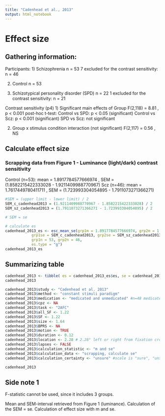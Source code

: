 ```yaml
---
title: "Cadenhead et al., 2013"
output: html_notebook
---
```


# Effect size

## Gathering information:

Participants:
1) Schizophrenia n = 53
7 excluded for the contrast sensitivity: n = 46

2)  Control n = 53

3)  Schizotypical personality disorder (SPD) n = 22
1 excluded for the contrast sensitivity: n = 21

Contrast sensitivity (p4)
1) Significant main effects of Group
F(2,118) = 8.81 , p \< 0.001
post-hoc t-test:
Control vs SPD: p \< 0.05 (significant)
Control vs Scz: p \< 0.001 (significant)
SPD vs Scz: not significant

2)  Group x stimulus condition interaction (not significant)
F(2,117) = 0.56 , NS

## Calculate effect size
### Scrapping data from Figure 1 - Luminance (light/dark) contrast sensitivity
Control (n=53): mean = 1.8917784577666974 , SEM = (1.8582215422333028 - 1.9211409988770967)
Scz (n=46): mean = 1.7617449780411711 , SEM = (1.723993304054895 - 1.7911073271366271)
```r
#SEM = (upper limit - lower limit) / 2
SEM_c_cadenhead2013 = (1.9211409988770967 - 1.8582215422333028) / 2
SEM_sz_cadenhead2013 = (1.7911073271366271 - 1.723993304054895) / 2

# SEM = se

# calculate es
cadenhead_2013_es <- esc_mean_se(grp1m = 1.8917784577666974, grp2m = 1.7617449780411711, 
            grp1se = SEM_c_cadenhead2013, grp2se = SEM_sz_cadenhead2013, 
            grp1n = 53, grp2n = 46, 
            es.type = "g")
cadenhead_2013_es

```


## Summarizing table

```r
cadenhead_2013 <- tibble( es = cadenhead_2013_es$es, se = cadenhead_2013_es$se ) 
cadenhead_2013

cadenhead_2013$study <- "Cadenhead et al. 2013"
cadenhead_2013$method <- "constant stimuli paradigm"  
cadenhead_2013$medication <- "medicated and unmedicated" #n=48 medicated, n=5 unmedicated
cadenhead_2013$cpz <- NA  
cadenhead_2013$task <- "2AFC" 
cadenhead_2013$all_SF <- 1.22
cadenhead_2013$SF <- 1.22
cadenhead_2013$size <- 1.64
cadenhead_2013$BPRS <- NA
cadenhead_2013$motion <- TRUE 
cadenhead_2013$duration <- 0.12 
cadenhead_2013$location <- 2.28 # 2.28° left or right from fixation cross 
cadenhead_2013$lapses <- FALSE  
cadenhead_2013$calculation_statistic <- "m and se"  
cadenhead_2013$calculation_data <- "scrapping, calculate se" 
cadenhead_2013$calculation_certainty <- "unsure" #scale is "sure", "unsure", "very unsure"

cadenhead_2013
```

## Side note 1
F-statistic cannot be used, since it includes 3 groups.

Mean and SEM-interval retrieved from Figure 1 (luminance). Calculation of the SEM = se. Calculation of effect size with m and se.
